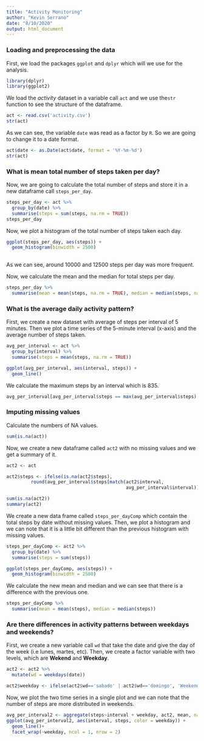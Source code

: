 ```yaml
---
title: "Activity Monitoring"
author: "Kevin Serrano"
date: "8/10/2020"
output: html_document
---
```


### Loading and preprocessing the data

First, we load the packages `ggplot` and `dplyr` which will we use for the analysis.

```r
library(dplyr)
library(ggplot2)
```

We load the *activity* dataset in a variable call `act` and we use the`str` function to see the structure of the dataframe.

```r
act <- read.csv('activity.csv')
str(act)
```

As we can see, the variable `date` was read as a factor by `R`. So we are going to change it to a date format.

```r
act$date <- as.Date(act$date, format = '%Y-%m-%d')
str(act)
```

### What is mean total number of steps taken per day?

Now, we are going to calculate the total number of steps and store it in a new dataframe call `steps_per_day`.

```r
steps_per_day <- act %>%
  group_by(date) %>%
  summarise(steps = sum(steps, na.rm = TRUE))
steps_per_day
```

Now, we plot a histogram of the total number of steps taken each day.

```r
ggplot(steps_per_day, aes(steps)) +
  geom_histogram(binwidth = 2500)
  
```

As we can see, around 10000 and 12500 steps per day was more frequent.


Now, we calculate the mean and the median for total steps per day.
```r
steps_per_day %>%
  summarise(mean = mean(steps, na.rm = TRUE), median = median(steps, na.rm = TRUE))
```


### What is the average daily activity pattern?

First, we create a new dataset with average of steps per interval of 5 minutes. Then we plot a time series of the 5-minute interval (x-axis) and the average number of steps taken.

```r
avg_per_interval <- act %>%
  group_by(interval) %>%
  summarise(steps = mean(steps, na.rm = TRUE))

ggplot(avg_per_interval, aes(interval, steps)) +
  geom_line()
```

We calculate the maximum steps by an interval which is 835.

```r
avg_per_interval[avg_per_interval$steps == max(avg_per_interval$steps),]
```


### Imputing missing values

Calculate the numbers of NA values.

```r
sum(is.na(act))
```


Now, we create a new dataframe called `act2` with no missing values and we get a summary of it.

```r
act2 <- act

act2$steps <- ifelse(is.na(act2$steps),
         round(avg_per_interval$steps[match(act2$interval,
                                            avg_per_interval$interval)],0), act$steps)

sum(is.na(act2))
summary(act2)
```


We create a new data frame called `steps_per_dayComp` which contain the total steps by date without missing values. Then, we plot a histogram and we can note that it is a little bit different than the previous histogram with missing values.

```r
steps_per_dayComp <- act2 %>%
  group_by(date) %>%
  summarise(steps = sum(steps))

ggplot(steps_per_dayComp, aes(steps)) +
  geom_histogram(binwidth = 2500)

```


We calculate the new mean and median and we can see that there is a difference with the previous one.

```r
steps_per_dayComp %>%
  summarise(mean = mean(steps), median = median(steps))
```

### Are there differences in activity patterns between weekdays and weekends?

First, we create a new variable call `wd` that take the date and give the day of the week (i.e lunes, martes, etc). Then, we create a factor variable with two levels, which are **Wekend** and **Weekday**.

```r
act2 <- act2 %>%
  mutate(wd = weekdays(date))

act2$weekday <- ifelse(act2$wd=='sabado' | act2$wd=='domingo', 'Weekend','Weekday')
```


Now, we plot the two time series in a single plot and we can note that the number of steps are more distributed in weekends.

```r
avg_per_interval2 <- aggregate(steps~interval + weekday, act2, mean, na.rm = TRUE)
ggplot(avg_per_interval2, aes(interval, steps, color = weekday)) +
  geom_line()+
  facet_wrap(~weekday, ncol = 1, nrow = 2)
```

